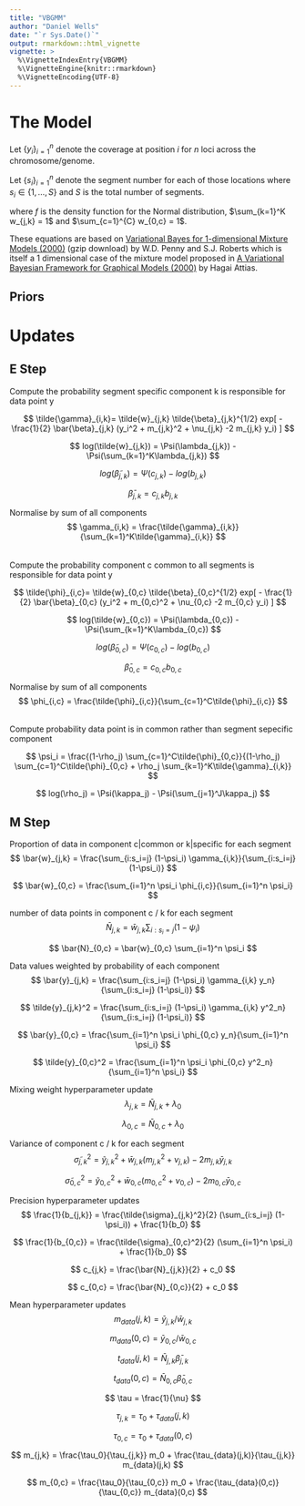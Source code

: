 ```yaml
---
title: "VBGMM"
author: "Daniel Wells"
date: "`r Sys.Date()`"
output: rmarkdown::html_vignette
vignette: >
  %\VignetteIndexEntry{VBGMM}
  %\VignetteEngine{knitr::rmarkdown}
  %\VignetteEncoding{UTF-8}
---
```


# The Model

Let $\{ y_i \}_{i=1}^n$ denote the coverage at position $i$ for $n$ loci across the chromosome/genome.

Let $\{ s_i \}_{i=1}^n$ denote the segment number for each of those locations where $s_i \in \{ 1, \dots, S \}$ and $S$ is the total number of segments.

\begin{align}
	p(y_i | s_i = j, w, \mu, \sigma^2 ) = 
    (1-\rho_{j}) \underbrace{\sum_{c=1}^{C} w_{0,c} f( y_i; \mu_{0,c}, \beta_{0,c} )}_{\text{Common}} + 
    \rho_{j} \underbrace{ \sum_{k=1}^{K} w_{j,k} f( y_i; \mu_{j,k}, \beta_{j,k} ) }_{\text{Segment-specific}}
\end{align}
where $f$ is the density function for the Normal distribution, $\sum_{k=1}^K w_{j,k} = 1$ and $\sum_{c=1}^{C} w_{0,c} = 1$.

These equations are based on [Variational Bayes for 1-dimensional Mixture Models (2000)](http://www.robots.ox.ac.uk/~sjrob/Pubs/vbmog.ps.gz) (gzip download) by W.D. Penny and S.J. Roberts which is itself a 1 dimensional case of the mixture model proposed in [A Variational Bayesian Framework for Graphical Models (2000)](http://www.gatsby.ucl.ac.uk/publications/papers/03-2000.ps) by Hagai Attias. 

## Priors
\begin{align}
P(w) = \mathcal{Dir}(w|\lambda) \\
P(\rho) = \mathcal{Dir}(\rho|\kappa) \\
P(\beta) = \Gamma(\beta|b_0,c_0) \\
P(\mu) = \mathcal{N}(\mu|m_0,\nu_0) \\
\end{align}

# Updates
## E Step
Compute the probability segment specific component k is responsible for data point y

$$
	\tilde{\gamma}_{i,k}= \tilde{w}_{j,k} \tilde{\beta}_{j,k}^{1/2} exp[ - \frac{1}{2} \bar{\beta}_{j,k} (y_i^2 + m_{j,k}^2 + \nu_{j,k} -2 m_{j,k} y_i) ]
$$


$$
  log(\tilde{w}_{j,k}) = \Psi(\lambda_{j,k}) - \Psi(\sum_{k=1}^K\lambda_{j,k})
$$

$$
  log(\tilde{\beta}_{j,k}) = \Psi(c_{j,k}) - log(b_{j,k})
$$

$$
  \bar{\beta}_{j,k} = c_{j,k} b_{j,k}
$$

Normalise by sum of all components
$$
	\gamma_{i,k} = \frac{\tilde{\gamma}_{i,k}}{\sum_{k=1}^K\tilde{\gamma}_{i,k}}
$$

######

Compute the probability component c common to all segments is responsible for data point y

$$
	\tilde{\phi}_{i,c}= \tilde{w}_{0,c} \tilde{\beta}_{0,c}^{1/2} exp[ - \frac{1}{2} \bar{\beta}_{0,c} (y_i^2 + m_{0,c}^2 + \nu_{0,c} -2 m_{0,c} y_i) ]
$$


$$
  log(\tilde{w}_{0,c}) = \Psi(\lambda_{0,c}) - \Psi(\sum_{k=1}^K\lambda_{0,c})
$$

$$
  log(\tilde{\beta}_{0,c}) = \Psi(c_{0,c}) - log(b_{0,c})
$$

$$
  \bar{\beta}_{0,c} = c_{0,c} b_{0,c}
$$

Normalise by sum of all components
$$
	\phi_{i,c} = \frac{\tilde{\phi}_{i,c}}{\sum_{c=1}^C\tilde{\phi}_{i,c}}
$$

######

Compute probability data point is in common rather than segment sepecific component

$$
  \psi_i = \frac{(1-\rho_j) \sum_{c=1}^C\tilde{\phi}_{0,c}}{(1-\rho_j) \sum_{c=1}^C\tilde{\phi}_{0,c} + \rho_j \sum_{k=1}^K\tilde{\gamma}_{i,k}}
$$

$$
  log(\rho_j) = \Psi(\kappa_j) - \Psi(\sum_{j=1}^J\kappa_j)
$$

## M Step

Proportion of data in component c|common or k|specific for each segment
$$
  \bar{w}_{j,k} = \frac{\sum_{i:s_i=j} (1-\psi_i) \gamma_{i,k}}{\sum_{i:s_i=j} (1-\psi_i)} 
$$

$$
  \bar{w}_{0,c} = \frac{\sum_{i=1}^n \psi_i \phi_{i,c}}{\sum_{i=1}^n \psi_i} 
$$

number of data points in component c / k for each segment
$$
  \bar{N}_{j,k} = \bar{w}_{j,k} \sum_{i:s_i=j} (1-\psi_i)
$$

$$
  \bar{N}_{0,c} = \bar{w}_{0,c} \sum_{i=1}^n \psi_i
$$

Data values weighted by probability of each component
$$
  \bar{y}_{j,k} = \frac{\sum_{i:s_i=j} (1-\psi_i) \gamma_{i,k} y_n}{\sum_{i:s_i=j} (1-\psi_i)}
$$

$$
  \tilde{y}_{j,k}^2 = \frac{\sum_{i:s_i=j} (1-\psi_i) \gamma_{i,k} y^2_n}{\sum_{i:s_i=j} (1-\psi_i)}
$$

$$
  \bar{y}_{0,c} = \frac{\sum_{i=1}^n \psi_i \phi_{0,c} y_n}{\sum_{i=1}^n \psi_i}
$$

$$
  \tilde{y}_{0,c}^2 = \frac{\sum_{i=1}^n \psi_i \phi_{0,c} y^2_n}{\sum_{i=1}^n \psi_i}
$$

Mixing weight hyperparameter update
$$
  \lambda_{j,k} = \bar{N}_{j,k} + \lambda_0
$$

$$
  \lambda_{0,c} = \bar{N}_{0,c} + \lambda_0
$$

Variance of component c / k for each segment
$$
  \tilde{\sigma}_{j,k}^2 = \tilde{y}_{j,k}^2 + \bar{w}_{j,k}( m_{j,k}^2 + \nu_{j,k} ) - 2 m_{j,k} \bar{y}_{j,k}
$$

$$
  \tilde{\sigma}_{0,c}^2 = \tilde{y}_{0,c}^2 + \bar{w}_{0,c}( m_{0,c}^2 + \nu_{0,c} ) - 2 m_{0,c} \bar{y}_{0,c}
$$

Precision hyperparameter updates
$$
  \frac{1}{b_{j,k}} = \frac{\tilde{\sigma}_{j,k}^2}{2} (\sum_{i:s_i=j} (1-\psi_i)) + \frac{1}{b_0}
$$

$$
  \frac{1}{b_{0,c}} = \frac{\tilde{\sigma}_{0,c}^2}{2} (\sum_{i=1}^n \psi_i) + \frac{1}{b_0}
$$

$$
  c_{j,k} = \frac{\bar{N}_{j,k}}{2} + c_0
$$

$$
  c_{0,c} = \frac{\bar{N}_{0,c}}{2} + c_0
$$


Mean hyperparameter updates
$$
  m_{data}(j,k) = \bar{y}_{j,k}/\bar{w}_{j,k}
$$

$$
  m_{data}(0,c) = \bar{y}_{0,c}/\bar{w}_{0,c}
$$

$$
  t_{data}(j,k) = \bar{N}_{j,k} \bar{\beta}_{j,k}
$$

$$
  t_{data}(0,c) = \bar{N}_{0,c} \bar{\beta}_{0,c}
$$

$$
  \tau = \frac{1}{\nu}
$$

$$
  \tau_{j,k} = \tau_0 + \tau_{data}(j,k)
$$

$$
  \tau_{0,c} = \tau_0 + \tau_{data}(0,c)
$$

$$
  m_{j,k} = \frac{\tau_0}{\tau_{j,k}} m_0 + \frac{\tau_{data}(j,k)}{\tau_{j,k}} m_{data}(j,k)
$$

$$
  m_{0,c} = \frac{\tau_0}{\tau_{0,c}} m_0 + \frac{\tau_{data}(0,c)}{\tau_{0,c}} m_{data}(0,c)
$$

